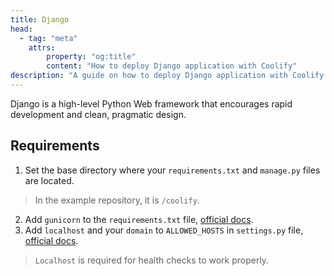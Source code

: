 ```yaml
---
title: Django
head:
  - tag: "meta"
    attrs:
        property: "og:title"
        content: "How to deploy Django application with Coolify"
description: "A guide on how to deploy Django application with Coolify."
---
```


Django is a high-level Python Web framework that encourages rapid development and clean, pragmatic design.

## Requirements

1. Set the base directory where your `requirements.txt` and `manage.py` files are located.

> In the example repository, it is `/coolify`.

2. Add `gunicorn` to the `requirements.txt` file, [official docs](https://docs.gunicorn.org/en/stable/install.html).
3. Add `localhost` and your `domain` to `ALLOWED_HOSTS` in `settings.py` file, [ official docs](https://docs.djangoproject.com/en/4.2/ref/settings/#allowed-hosts).

> `Localhost` is required for health checks to work properly.
